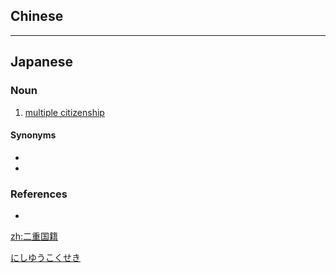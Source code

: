 ==Chinese==
{{zh-see|二重國籍}}

----

==Japanese==
{{ja-kanjitab|に|じゅう|こく|せき|yomi=on}}

===Noun===
{{ja-noun|にじゅう こくせき}}

# [[multiple citizenship]]

====Synonyms====
* {{l|ja|重国籍}}
* {{l|ja|多重国籍}}

===References===
* {{R:Kojien}}

[[Category:ja:Society|にしゆうこくせき]]

[[zh:二重国籍]]